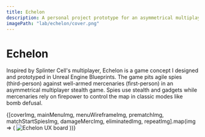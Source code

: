 ```yaml
---
title: Echelon
description: A personal project prototype for an asymmetrical multiplayer stealth game
imagePath: "lab/echelon/cover.png"
---
```



# Echelon

Inspired by Splinter Cell's multiplayer, Echelon is a game concept I designed and prototyped in Unreal Engine Blueprints. The game pits agile spies (third-person) against well-armed mercenaries (first-person) in an asymmetrical multiplayer stealth game. Spies use stealth and gadgets while mercenaries rely on firepower to control the map in classic modes like bomb defusal.

{[coverImg, mainMenuImg, menuWireframeImg, prematchImg, matchStartSpiesImg, damageMercImg, eliminatedImg, repeatImg].map(img => (
    <Image
        key={img.src}
        src={img}
        alt="Echelon UX board"
        width={1600}
        height={900}
        className="rounded-sm shrink-0 bg-muted border shadow aspect-video"
    />
))}
